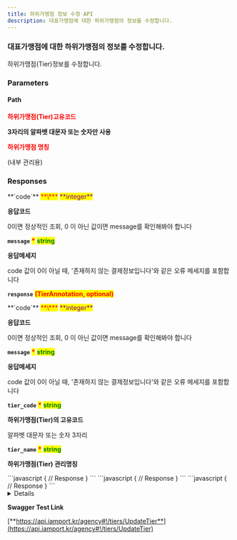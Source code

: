 ```yaml
---
title: 하위가맹점 정보 수정 API
description: 대표가맹점에 대한 하위가맹점의 정보를 수정합니다.
---
```



### 대표가맹점에 대한 하위가맹점의 정보를 수정합니다.

<Swagger method="delete" path="/tiers/{tier_code}" baseUrl="https://api.iamport.kr" summary="하위가맹점 정보를 수정">
<SwaggerDescription>
하위가맹점(Tier)정보를 수정합니다.

</SwaggerDescription>

### Parameters

#### Path

<SwaggerParameter name="tier_code" type="String" required="true">
<mark style="color:red;">

**하위가맹점(Tier)고유코드**

</mark>

**3자리의 알파벳 대문자 또는 숫자만 사용**

</SwaggerParameter>

<SwaggerParameter name="tier_name" type="String" required="true">
<mark style="color:red;">

**하위가맹점 명칭**

</mark>

(내부 관리용)

</SwaggerParameter>

### Responses

<SwaggerResponse status="200: OK" description="성공">
<Tabs>
<Tab title="TierResponse">
**`code`** <mark style="color:red;">**\***</mark> <mark style="color:purple;">**integer**</mark>

**응답코드**

0이면 정상적인 조회, 0 이 아닌 값이면 message를 확인해봐야 합니다

**`message`** <mark style="color:red;">**\***</mark> <mark style="color:green;">**string**</mark>

**응답메세지**

code 값이 0이 아닐 때, '존재하지 않는 결제정보입니다'와 같은 오류 메세지를 포함합니다

**`response`** <mark style="color:red;">**(TierAnnotation, optional)**</mark>

</Tab>
</Tabs>

<Tabs>
<Tab title="TierAnnotation">
**`code`** <mark style="color:red;">**\***</mark> <mark style="color:purple;">**integer**</mark>

**응답코드**

0이면 정상적인 조회, 0 이 아닌 값이면 message를 확인해봐야 합니다

**`message`** <mark style="color:red;">**\***</mark> <mark style="color:green;">**string**</mark>

**응답메세지**

code 값이 0이 아닐 때, '존재하지 않는 결제정보입니다'와 같은 오류 메세지를 포함합니다

**`tier_code`** <mark style="color:red;">**\***</mark> <mark style="color:green;">**string**</mark>

**하위가맹점(Tier)의 고유코드**

알파벳 대문자 또는 숫자 3자리

**`tier_name`** <mark style="color:red;">**\***</mark> <mark style="color:green;">**string**</mark>

**하위가맹점(Tier) 관리명칭**

</Tab>
</Tabs>

</SwaggerResponse>

<SwaggerResponse status="400: Bad Request" description="imp_uid가 누락된 경우/ 가상계좌 결제 건이 아닌 경우 / 가상계좌가 입금대기 상태(ready)가 아닌 경우">
```javascript
{
    // Response
}
```

</SwaggerResponse>

<SwaggerResponse status="401: Unauthorized" description="인증 Token이 전달되지 않았거나 유효하지 않은 경우">
```javascript
{
    // Response
}
```

</SwaggerResponse>

<SwaggerResponse status="500: Internal Server Error" description="수정에 실패한 경우">
```javascript
{
    // Response
}
```

</SwaggerResponse>
</Swagger>

<Details>
<p slot="summary">Response Model Schema</p>

```json
{
  "code": 0,
  "message": "string",
  "response": {
    "tier_code": "string",
    "tier_name": "string"
  }
}
```

</Details>

<Hint style="success">

**Swagger Test Link**

[**https://api.iamport.kr/agency#!/tiers/UpdateTier**](https://api.iamport.kr/agency#!/tiers/UpdateTier)

</Hint>
